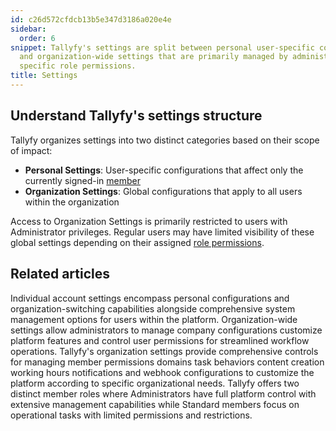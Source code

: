 ```yaml
---
id: c26d572cfdcb13b5e347d3186a020e4e
sidebar:
  order: 6
snippet: Tallyfy's settings are split between personal user-specific configurations
  and organization-wide settings that are primarily managed by administrators with
  specific role permissions.
title: Settings
---
```


## Understand Tallyfy's settings structure

Tallyfy organizes settings into two distinct categories based on their scope of impact:

* **Personal Settings**: User-specific configurations that affect only the currently signed-in [member](/products/pro/documenting/members/)
* **Organization Settings**: Global configurations that apply to all users within the organization

Access to Organization Settings is primarily restricted to users with Administrator privileges. Regular users may have limited visibility of these global settings depending on their assigned [role permissions](/products/pro/documenting/members/how-do-i-manage-member-permissions-in-tallyfy/).


<PageTree />


## Related articles
<CardGrid>
<LinkTitleCard header="<b>Settings > Personal settings</b>" href="/products/pro/settings/personal-settings/" > Individual account settings encompass personal configurations and organization-switching capabilities alongside comprehensive system management options for users within the platform. </LinkTitleCard>
<LinkTitleCard header="<b>Settings > Organization settings</b>" href="/products/pro/settings/org-settings/" > Organization-wide settings allow administrators to manage company configurations customize platform features and control user permissions for streamlined workflow operations. </LinkTitleCard>
<LinkTitleCard header="<b>Org Settings > Organization customization settings</b>" href="/products/pro/settings/org-settings/organization-customization-settings/" > Tallyfy's organization settings provide comprehensive controls for managing member permissions domains task behaviors content creation working hours notifications and webhook configurations to customize the platform according to specific organizational needs. </LinkTitleCard>
<LinkTitleCard header="<b>Members > Standard and Admin members</b>" href="/products/pro/documenting/members/standard-admin-members/" > Tallyfy offers two distinct member roles where Administrators have full platform control with extensive management capabilities while Standard members focus on operational tasks with limited permissions and restrictions. </LinkTitleCard>
</CardGrid>
